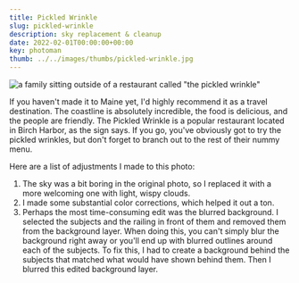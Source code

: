 ---
title: Pickled Wrinkle
slug: pickled-wrinkle
description: sky replacement & cleanup
date: 2022-02-01T00:00:00+00:00
key: photoman
thumb: ../../images/thumbs/pickled-wrinkle.jpg
---

![a family sitting outside of a restaurant called "the pickled wrinkle"](../../images/photo-manipulation/pickled-wrinkle-before-after.jpg)

If you haven't made it to Maine yet, I'd highly recommend it as a travel destination. The coastline is absolutely incredible, the food is delicious, and the people are friendly. The Pickled Wrinkle is a popular restaurant located in Birch Harbor, as the sign says. If you go, you've obviously got to try the pickled wrinkles, but don't forget to branch out to the rest of their nummy menu. 

Here are a list of adjustments I made to this photo:

1. The sky was a bit boring in the original photo, so I replaced it with a more welcoming one with light, wispy clouds.
2. I made some substantial color corrections, which helped it out a ton.
3. Perhaps the most time-consuming edit was the blurred background. I selected the subjects and the railing in front of them and removed them from the background layer. When doing this, you can't simply blur the background right away or you'll end up with blurred outlines around each of the subjects. To fix this, I had to create a background behind the subjects that matched what would have shown behind them. Then I blurred this edited background layer.